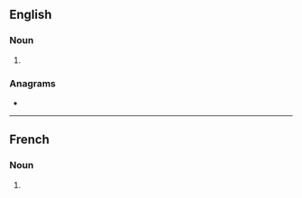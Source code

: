 ==English==

===Noun===
{{head|en|noun form}}

# {{plural of|en|pirogue}}

===Anagrams===
* {{anagrams|en|a=egioprsu|groupies}}

----

==French==

===Noun===
{{head|fr|noun plural form|g=m}}

# {{plural of|fr|pirogue}}